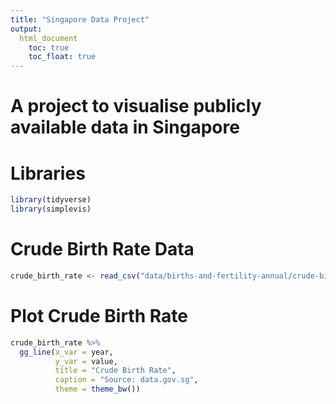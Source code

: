 ```yaml
---
title: "Singapore Data Project"
output: 
  html_document
    toc: true
    toc_float: true
---
```


# A project to visualise publicly available data in Singapore

# Libraries

```r
library(tidyverse)
library(simplevis)
```

# Crude Birth Rate Data

```r
crude_birth_rate <- read_csv("data/births-and-fertility-annual/crude-birth-rate.csv")

```

# Plot Crude Birth Rate

```r
crude_birth_rate %>% 
  gg_line(x_var = year,
          y_var = value,
          title = "Crude Birth Rate",
          caption = "Source: data.gov.sg",
          theme = theme_bw())

```

